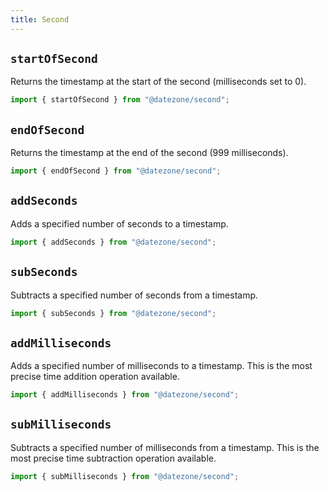 ```yaml
---
title: Second
---
```


## `startOfSecond`

Returns the timestamp at the start of the second (milliseconds set to 0).

```ts
import { startOfSecond } from "@datezone/second";
```

<CodeExample file="reference/second/startOfSecond.ts" title="startOfSecond" />

## `endOfSecond`

Returns the timestamp at the end of the second (999 milliseconds).

```ts
import { endOfSecond } from "@datezone/second";
```

<CodeExample file="reference/second/endOfSecond.ts" title="endOfSecond" />

## `addSeconds`

Adds a specified number of seconds to a timestamp.

```ts
import { addSeconds } from "@datezone/second";
```

<CodeExample file="reference/second/addSeconds.ts" title="addSeconds" />

## `subSeconds`

Subtracts a specified number of seconds from a timestamp.

```ts
import { subSeconds } from "@datezone/second";
```

<CodeExample file="reference/second/subSeconds.ts" title="subSeconds" />

## `addMilliseconds`

Adds a specified number of milliseconds to a timestamp.
This is the most precise time addition operation available.

```ts
import { addMilliseconds } from "@datezone/second";
```

<CodeExample file="reference/second/addMilliseconds.ts" title="addMilliseconds" />

## `subMilliseconds`

Subtracts a specified number of milliseconds from a timestamp.
This is the most precise time subtraction operation available.

```ts
import { subMilliseconds } from "@datezone/second";
```

<CodeExample file="reference/second/subMilliseconds.ts" title="subMilliseconds" />
